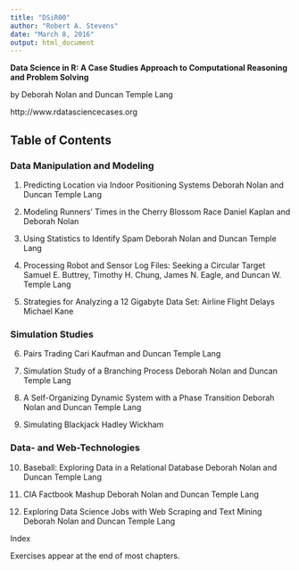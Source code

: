 ```yaml
---
title: "DSiR00"
author: "Robert A. Stevens"
date: "March 8, 2016"
output: html_document
---
```


**Data Science in R: A Case Studies Approach to Computational Reasoning and Problem Solving**

by Deborah Nolan and Duncan Temple Lang

http://www.rdatasciencecases.org

## Table of Contents

### Data Manipulation and Modeling 

1. Predicting Location via Indoor Positioning Systems Deborah Nolan and Duncan Temple Lang

2. Modeling Runners’ Times in the Cherry Blossom Race Daniel Kaplan and Deborah Nolan

3. Using Statistics to Identify Spam Deborah Nolan and Duncan Temple Lang

4. Processing Robot and Sensor Log Files: Seeking a Circular Target Samuel E. Buttrey, Timothy H. Chung, James N. Eagle, and Duncan W. Temple Lang

5. Strategies for Analyzing a 12 Gigabyte Data Set: Airline Flight Delays Michael Kane

### Simulation Studies 

6. Pairs Trading Cari Kaufman and Duncan Temple Lang

7. Simulation Study of a Branching Process Deborah Nolan and Duncan Temple Lang

8. A Self-Organizing Dynamic System with a Phase Transition Deborah Nolan and Duncan Temple Lang

9. Simulating Blackjack Hadley Wickham

### Data- and Web-Technologies 

10. Baseball: Exploring Data in a Relational Database Deborah Nolan and Duncan Temple Lang

11. CIA Factbook Mashup Deborah Nolan and Duncan Temple Lang

12. Exploring Data Science Jobs with Web Scraping and Text Mining Deborah Nolan and Duncan Temple Lang

Index

Exercises appear at the end of most chapters.
